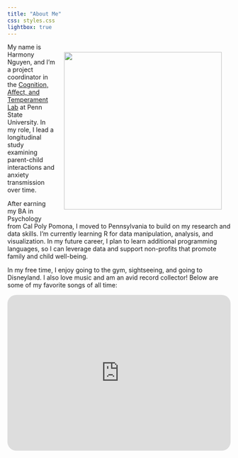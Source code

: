 ```yaml
---
title: "About Me"
css: styles.css
lightbox: true
---
```


![](images/minnesota.jpg){style="float: right; top: 0px; padding: 20px" fig-align="right" width="356"}

My name is Harmony Nguyen, and I'm a project coordinator in the [Cognition, Affect, and Temperament Lab](https://www.catlabpsu.com/) at Penn State University. In my role, I lead a longitudinal study examining parent-child interactions and anxiety transmission over time.

After earning my BA in Psychology from Cal Poly Pomona, I moved to Pennsylvania to build on my research and data skills. I'm currently learning R for data manipulation, analysis, and visualization. In my future career, I plan to learn additional programming languages, so I can leverage data and support non-profits that promote family and child well-being.

In my free time, I enjoy going to the gym, sightseeing, and going to Disneyland. I also love music and am an avid record collector! Below are some of my favorite songs of all time:

<iframe style="border-radius:20px" src="https://open.spotify.com/embed/playlist/2K8uwdvjtiYNOTRQMgvvMH?utm_source=generator&amp;theme=0" width="100%" height="352" frameBorder="0" allowfullscreen allow="autoplay; clipboard-write; encrypted-media; fullscreen; picture-in-picture" loading="lazy">
